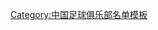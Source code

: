 {{Football squad with logo
 | name      = 2010年长春亚泰名单
 | bgcolor   = #E70014
 | textcolor = #FFFFFF
 | teamname  = 长春亚泰
 | seasontitle=[[2010年中国足球超级联赛|<span style="color: #FFFFFF;">2010年</span>]][[中国足球超级联赛|<span style="color: #FFFFFF;">中超联赛</span>]]名单
 | teamlogo  = 
 | p1=[[宗磊]]
 | p2=[[王万鹏]]
 | p3=[[唐京]]
 | p4=[[森美爾·卡巴雷諾|卡巴雷诺]]
 | p5=[[李世仁]]
 | p6=[[王栋 (足球运动员)|王栋]]
 | p7=[[姜鹏翔]]
 | p8=[[杜震宇]]
 | p9=[[金尼·伍德利|金尼]]
 | p10=[[里卡多·斯蒂尔|里卡多]]
 | p11=[[张文钊]]
 | p12=[[艾志波]]
 | p13=[[刘成 (1985年)|刘成]]
 | p14=[[曹添堡]]
 | p15=[[杨海波]]
 | p16=[[苏洋]]
 | p17=[[高健]]
 | p18=[[安琦]]
 | p19=[[薛迪]]
 | p20=[[张宝峰]]
 | p21=[[刘卫东 (足球运动员)|刘卫东]]
 | p22=[[王睿 (足球运动员)|王睿]]
 | p23=[[张笑非]]
 | p24=[[闫峰]]
 | p25=[[吕建军]]
 | p26=[[文成华]]
 | p27=[[王博 (1982年)|王博]]
 | p28=[[米田贺]]
 | p29=[[张天晗]]
 | p30=[[刘晓东]]
 | p31=[[姚博]]
 | p32=[[潘超然]]
 | p33=[[孙捷]]
 | p34=[[车凯]]
 | p35=[[杨达]]
 | p36=[[程长城]]
 | p37=[[陈连晟]]
 | p38=[[祎凡]]
 | manager=[[沈祥福]]
}}
<noinclude>
{{DEFAULTSORT:Changchun Yatai F.C. Squad 2010}}
[[Category:中国足球俱乐部名单模板]]
</noinclude>